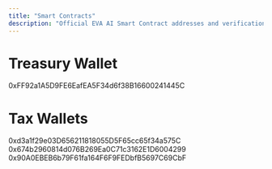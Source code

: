 ```yaml
---
title: "Smart Contracts"
description: "Official EVA AI Smart Contract addresses and verification details"
---
```


# <Icon icon="hexagon-check" color="#f7941d" size={50} />  Treasury Wallet

<Card title="Treasury Address:" icon="treasure-chest" color="#bf1e2e" horizontal>
  0xFF92a1A5D9FE6EafEA5F34d6f38B16600241445C
</Card>

# <Icon icon="hexagon-check" color="#f7941d" size={50} /> Tax Wallets

<Card title="Tax Wallet 1:" icon="shield" color="#bf1e2e" horizontal>
  0xd3a1f29e03D656211818055D5F65cc65f34a575C
</Card>

<Card title="Tax Wallet 2:" icon="shield" color="#bf1e2e" horizontal>
  0x674b2960814d076B269Ea0C71c3162E1D6004299
</Card>

<Card title="Tax Wallet 3:" icon="shield" color="#bf1e2e" horizontal>
  0x90A0EBEB6b79F61fa164F6F9FEDbfB5697C69CbF
</Card>
